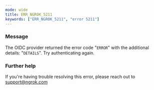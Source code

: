 ```yaml
---
mode: wide
title: ERR_NGROK_5211
keywords: ["ERR_NGROK_5211", "error 5211"]
---
```



### Message

The OIDC provider returned the error code "`ERROR`" with the additional details: "`DETAILS`". Try authenticating again.

<ErrorDetails />

### Further help

If you're having trouble resolving this error, please reach out to [support@ngrok.com](mailto:support@ngrok.com?subject=Help%20with%20ERR_NGROK_5211)
